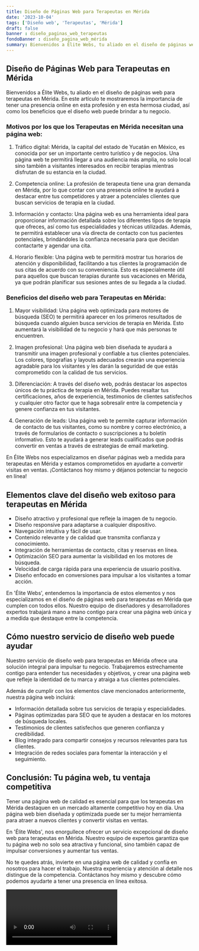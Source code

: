 ```yaml
---
title: Diseño de Páginas Web para Terapeutas en Mérida
date: '2023-10-04'
tags: ['Diseño web', 'Terapeutas', 'Mérida']
draft: false
banner : diseño_paginas_web_terapeutas
fondoBanner : diseño_pagina_web_mérida
summary: Bienvenidos a Élite Webs, tu aliado en el diseño de páginas web para terapeutas en Mérida. En este artículo te mostraremos la importancia de tener una presencia online en esta profesión y en esta hermosa ciudad, así como los beneficios que el diseño web puede brindar a tu negocio.
---
```


## Diseño de Páginas Web para Terapeutas en Mérida

Bienvenidos a Élite Webs, tu aliado en el diseño de páginas web para terapeutas en Mérida. En este artículo te mostraremos la importancia de tener una presencia online en esta profesión y en esta hermosa ciudad, así como los beneficios que el diseño web puede brindar a tu negocio.

### Motivos por los que los Terapeutas en Mérida necesitan una página web:

1. Tráfico digital: Mérida, la capital del estado de Yucatán en México, es conocida por ser un importante centro turístico y de negocios. Una página web te permitirá llegar a una audiencia más amplia, no solo local sino también a visitantes interesados en recibir terapias mientras disfrutan de su estancia en la ciudad.

2. Competencia online: La profesión de terapeuta tiene una gran demanda en Mérida, por lo que contar con una presencia online te ayudará a destacar entre tus competidores y atraer a potenciales clientes que buscan servicios de terapia en la ciudad.

3. Información y contacto: Una página web es una herramienta ideal para proporcionar información detallada sobre los diferentes tipos de terapia que ofreces, así como tus especialidades y técnicas utilizadas. Además, te permitirá establecer una vía directa de contacto con tus pacientes potenciales, brindándoles la confianza necesaria para que decidan contactarte y agendar una cita.

4. Horario flexible: Una página web te permitirá mostrar tus horarios de atención y disponibilidad, facilitando a tus clientes la programación de sus citas de acuerdo con su conveniencia. Esto es especialmente útil para aquellos que buscan terapias durante sus vacaciones en Mérida, ya que podrán planificar sus sesiones antes de su llegada a la ciudad.

### Beneficios del diseño web para Terapeutas en Mérida:

1. Mayor visibilidad: Una página web optimizada para motores de búsqueda (SEO) te permitirá aparecer en los primeros resultados de búsqueda cuando alguien busca servicios de terapia en Mérida. Esto aumentará la visibilidad de tu negocio y hará que más personas te encuentren.

2. Imagen profesional: Una página web bien diseñada te ayudará a transmitir una imagen profesional y confiable a tus clientes potenciales. Los colores, tipografías y layouts adecuados crearán una experiencia agradable para los visitantes y les darán la seguridad de que estás comprometido con la calidad de tus servicios.

3. Diferenciación: A través del diseño web, podrás destacar los aspectos únicos de tu práctica de terapia en Mérida. Puedes resaltar tus certificaciones, años de experiencia, testimonios de clientes satisfechos y cualquier otro factor que te haga sobresalir entre la competencia y genere confianza en tus visitantes.

4. Generación de leads: Una página web te permite capturar información de contacto de tus visitantes, como su nombre y correo electrónico, a través de formularios de contacto o suscripciones a tu boletín informativo. Esto te ayudará a generar leads cualificados que podrás convertir en ventas a través de estrategias de email marketing.

En Élite Webs nos especializamos en diseñar páginas web a medida para terapeutas en Mérida y estamos comprometidos en ayudarte a convertir visitas en ventas. ¡Contáctanos hoy mismo y déjanos potenciar tu negocio en línea!

<GifSeo />

<Cta />

## Elementos clave del diseño web exitoso para terapeutas en Mérida

- Diseño atractivo y profesional que refleje la imagen de tu negocio.
- Diseño responsive para adaptarse a cualquier dispositivo.
- Navegación intuitiva y fácil de usar.
- Contenido relevante y de calidad que transmita confianza y conocimiento.
- Integración de herramientas de contacto, citas y reservas en línea.
- Optimización SEO para aumentar la visibilidad en los motores de búsqueda.
- Velocidad de carga rápida para una experiencia de usuario positiva.
- Diseño enfocado en conversiones para impulsar a los visitantes a tomar acción.

En 'Élite Webs', entendemos la importancia de estos elementos y nos especializamos en el diseño de páginas web para terapeutas en Mérida que cumplen con todos ellos. Nuestro equipo de diseñadores y desarrolladores expertos trabajará mano a mano contigo para crear una página web única y a medida que destaque entre la competencia.

## Cómo nuestro servicio de diseño web puede ayudar

Nuestro servicio de diseño web para terapeutas en Mérida ofrece una solución integral para impulsar tu negocio. Trabajaremos estrechamente contigo para entender tus necesidades y objetivos, y crear una página web que refleje la identidad de tu marca y atraiga a tus clientes potenciales.

Además de cumplir con los elementos clave mencionados anteriormente, nuestra página web incluirá:

- Información detallada sobre tus servicios de terapia y especialidades.
- Páginas optimizadas para SEO que te ayuden a destacar en los motores de búsqueda locales.
- Testimonios de clientes satisfechos que generen confianza y credibilidad.
- Blog integrado para compartir consejos y recursos relevantes para tus clientes.
- Integración de redes sociales para fomentar la interacción y el seguimiento.

## Conclusión: Tu página web, tu ventaja competitiva

Tener una página web de calidad es esencial para que los terapeutas en Mérida destaquen en un mercado altamente competitivo hoy en día. Una página web bien diseñada y optimizada puede ser tu mejor herramienta para atraer a nuevos clientes y convertir visitas en ventas.

En 'Élite Webs', nos enorgullece ofrecer un servicio excepcional de diseño web para terapeutas en Mérida. Nuestro equipo de expertos garantiza que tu página web no solo sea atractiva y funcional, sino también capaz de impulsar conversiones y aumentar tus ventas.

No te quedes atrás, invierte en una página web de calidad y confía en nosotros para hacer el trabajo. Nuestra experiencia y atención al detalle nos distingue de la competencia. Contáctanos hoy mismo y descubre cómo podemos ayudarte a tener una presencia en línea exitosa.

<Video />

<CtaBot job='Terapeutas' city='Mérida'/>

<Gmaps query='Mérida+españa+maps' />